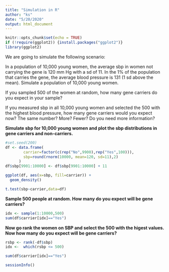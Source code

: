 ```yaml
---
title: "Simulation in R"
author: "ks"
date: "5/20/2020"
output: html_document
---
```


```r
knitr::opts_chunk$set(echo = TRUE)
if (!require(ggplot2)) {install.packages("ggplot2")}
library(ggplot2)
```

We are going to simulate the following scenario:

In a population of 10,000 young women, the average sbp in women not carrying the gene is 120 mm Hg with a sd of 11. In the 1\% of the population that carries the gene, the average blood pressure is 131 (1 sd above the mean).
Simulate a population of 10,000 young women.

If you sampled 500 of the women at random, how many gene carriers do you expect in your sample?

If you measured sbp in all 10,000 young women and selected the 500 with the highest blood pressure, how many gene carriers would you expect now? The same number? More? Fewer? Do you need more information?

**Simulate sbp for 10,000 young women and plot the sbp distributions in gene carriers and non-carriers.**
```r
#set.seed(200)
df <- data.frame(
        carrier=factor(c(rep("No",9900),rep("Yes",100))),
        sbp=round(rnorm(10000, mean=120, sd=11),2)
      )
df$sbp[9901:10000] <- df$sbp[9901:10000] + 11
```

```r
ggplot(df, aes(x=sbp, fill=carrier)) +
  geom_density()

t.test(sbp~carrier,data=df)
```

**Sample 500 people at random. How many do you expect will be gene carriers?**

```r
idx <- sample(1:10000,500)
sum(df$carrier[idx]=="Yes")
```

**Now go rank the women on SBP and select the 500 with the higest values. Now how many do you expect will be gene carriers?**

```r
rsbp <- rank(-df$sbp)
idx <-  which(rsbp <= 500)

sum(df$carrier[idx]=="Yes")
```

```r
sessionInfo()
```
